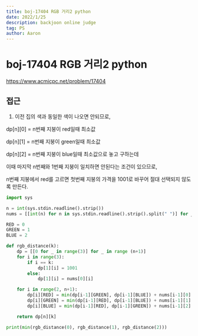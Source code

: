 ```yaml
---
title: boj-17404 RGB 거리2 python
date: 2022/1/25
description: backjoon online judge
tag: PS
author: Aaron
---
```


# boj-17404 RGB 거리2 python

https://www.acmicpc.net/problem/17404

## 접근
1. 이전 집의 색과 동일한 색이 나오면 안되므로,

dp[n][0] = n번째 지붕이 red일때 최소값

dp[n][1] = n번째 지붕이 green일때 최소값

dp[n][2] = n번째 지붕이 blue일때 최소값으로 놓고 구하는데

이때 마지막 n번째와 1번째 지붕이 일치하면 안된다는 조건이 있으므로,

n번째 지붕에서 red를 고르면 첫번째 지붕의 가격을 1001로 바꾸어 절대 선택되지 않도록 만든다.

```python
import sys

n = int(sys.stdin.readline().strip())
nums = [[int(n) for n in sys.stdin.readline().strip().split(" ")] for _ in range(n)]

RED = 0
GREEN = 1
BLUE = 2

def rgb_distance(k):
    dp = [[0 for _ in range(3)] for _ in range (n+1)]
    for i in range(3):
        if i == k:
            dp[1][i] = 1001
        else:
            dp[1][i] = nums[0][i]

    for i in range(2, n+1):
        dp[i][RED] = min(dp[i-1][GREEN], dp[i-1][BLUE]) + nums[i-1][0]
        dp[i][GREEN] = min(dp[i-1][RED], dp[i-1][BLUE]) + nums[i-1][1]
        dp[i][BLUE] = min(dp[i-1][RED], dp[i-1][GREEN]) + nums[i-1][2]

    return dp[n][k]

print(min(rgb_distance(0), rgb_distance(1), rgb_distance(2)))
```
